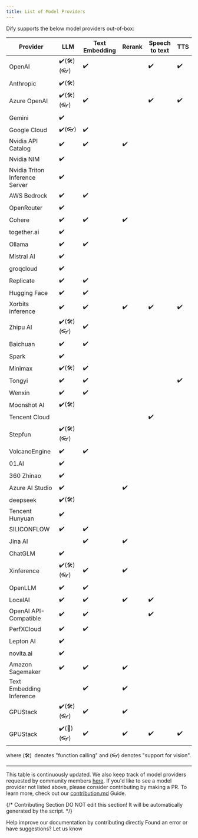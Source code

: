```yaml
---
title: List of Model Providers
---
```


Dify supports the below model providers out-of-box:

<table>
  <thead>
    <tr>
      <th>Provider</th>
      <th>LLM</th>
      <th>Text Embedding</th>
      <th>Rerank</th>
      <th>Speech to text</th>
      <th>TTS</th>
    </tr>
  </thead>
  <tbody>
    <tr>
      <td>OpenAI</td>
      <td>✔️(🛠️)(👓)</td>
      <td>✔️</td>
      <td></td>
      <td>✔️</td>
      <td>✔️</td>
    </tr>
    <tr>
      <td>Anthropic</td>
      <td>✔️(🛠️)</td>
      <td></td>
      <td></td>
      <td></td>
      <td></td>
    </tr>
    <tr>
      <td>Azure OpenAI</td>
      <td>✔️(🛠️)(👓)</td>
      <td>✔️</td>
      <td></td>
      <td>✔️</td>
      <td>✔️</td>
    </tr>
    <tr>
      <td>Gemini</td>
      <td>✔️</td>
      <td></td>
      <td></td>
      <td></td>
      <td></td>
    </tr>
    <tr>
      <td>Google Cloud</td>
      <td>✔️(👓)</td>
      <td>✔️</td>
      <td></td>
      <td></td>
      <td></td>
    </tr>
    <tr>
      <td>Nvidia API Catalog</td>
      <td>✔️</td>
      <td>✔️</td>
      <td>✔️</td>
      <td></td>
      <td></td>
    </tr>
    <tr>
      <td>Nvidia NIM</td>
      <td>✔️</td>
      <td></td>
      <td></td>
      <td></td>
      <td></td>
    </tr>
    <tr>
      <td>Nvidia Triton Inference Server</td>
      <td>✔️</td>
      <td></td>
      <td></td>
      <td></td>
      <td></td>
    </tr>
    <tr>
      <td>AWS Bedrock</td>
      <td>✔️</td>
      <td>✔️</td>
      <td></td>
      <td></td>
      <td></td>
    </tr>
    <tr>
      <td>OpenRouter</td>
      <td>✔️</td>
      <td></td>
      <td></td>
      <td></td>
      <td></td>
    </tr>
    <tr>
      <td>Cohere</td>
      <td>✔️</td>
      <td>✔️</td>
      <td>✔️</td>
      <td></td>
      <td></td>
    </tr>
    <tr>
      <td>together.ai</td>
      <td>✔️</td>
      <td></td>
      <td></td>
      <td></td>
      <td></td>
    </tr>
    <tr>
      <td>Ollama</td>
      <td>✔️</td>
      <td>✔️</td>
      <td></td>
      <td></td>
      <td></td>
    </tr>
    <tr>
      <td>Mistral AI</td>
      <td>✔️</td>
      <td></td>
      <td></td>
      <td></td>
      <td></td>
    </tr>
    <tr>
      <td>groqcloud</td>
      <td>✔️</td>
      <td></td>
      <td></td>
      <td></td>
      <td></td>
    </tr>
    <tr>
      <td>Replicate</td>
      <td>✔️</td>
      <td>✔️</td>
      <td></td>
      <td></td>
      <td></td>
    </tr>
    <tr>
      <td>Hugging Face</td>
      <td>✔️</td>
      <td>✔️</td>
      <td></td>
      <td></td>
      <td></td>
    </tr>
    <tr>
      <td>Xorbits inference</td>
      <td>✔️</td>
      <td>✔️</td>
      <td>✔️</td>
      <td>✔️</td>
      <td>✔️</td>
    </tr>
    <tr>
      <td>Zhipu AI</td>
      <td>✔️(🛠️)(👓)</td>
      <td>✔️</td>
      <td></td>
      <td></td>
      <td></td>
    </tr>
    <tr>
      <td>Baichuan</td>
      <td>✔️</td>
      <td>✔️</td>
      <td></td>
      <td></td>
      <td></td>
    </tr>
    <tr>
      <td>Spark</td>
      <td>✔️</td>
      <td></td>
      <td></td>
      <td></td>
      <td></td>
    </tr>
    <tr>
      <td>Minimax</td>
      <td>✔️(🛠️)</td>
      <td>✔️</td>
      <td></td>
      <td></td>
      <td></td>
    </tr>
    <tr>
      <td>Tongyi</td>
      <td>✔️</td>
      <td>✔️</td>
      <td></td>
      <td></td>
      <td>✔️</td>
    </tr>
    <tr>
      <td>Wenxin</td>
      <td>✔️</td>
      <td>✔️</td>
      <td></td>
      <td></td>
      <td></td>
    </tr>
    <tr>
      <td>Moonshot AI</td>
      <td>✔️(🛠️)</td>
      <td></td>
      <td></td>
      <td></td>
      <td></td>
    </tr>
    <tr>
      <td>Tencent Cloud</td>
      <td></td>
      <td></td>
      <td></td>
      <td>✔️</td>
      <td></td>
    </tr>
    <tr>
      <td>Stepfun</td>
      <td>✔️(🛠️)(👓)</td>
      <td></td>
      <td></td>
      <td></td>
      <td></td>
    </tr>
    <tr>
      <td>VolcanoEngine</td>
      <td>✔️</td>
      <td>✔️</td>
      <td></td>
      <td></td>
      <td></td>
    </tr>
    <tr>
      <td>01.AI</td>
      <td>✔️</td>
      <td></td>
      <td></td>
      <td></td>
      <td></td>
    </tr>
    <tr>
      <td>360 Zhinao</td>
      <td>✔️</td>
      <td></td>
      <td></td>
      <td></td>
      <td></td>
    </tr>
    <tr>
      <td>Azure AI Studio</td>
      <td>✔️</td>
      <td></td>
      <td>✔️</td>
      <td></td>
      <td></td>
    </tr>
    <tr>
      <td>deepseek</td>
      <td>✔️(🛠️)</td>
      <td></td>
      <td></td>
      <td></td>
      <td></td>
    </tr>
    <tr>
      <td>Tencent Hunyuan</td>
      <td>✔️</td>
      <td></td>
      <td></td>
      <td></td>
      <td></td>
    </tr>
    <tr>
      <td>SILICONFLOW</td>
      <td>✔️</td>
      <td>✔️</td>
      <td></td>
      <td></td>
      <td></td>
    </tr>
    <tr>
      <td>Jina AI</td>
      <td></td>
      <td>✔️</td>
      <td>✔️</td>
      <td></td>
      <td></td>
    </tr>
    <tr>
      <td>ChatGLM</td>
      <td>✔️</td>
      <td></td>
      <td></td>
      <td></td>
      <td></td>
    </tr>
    <tr>
      <td>Xinference</td>
      <td>✔️(🛠️)(👓)</td>
      <td>✔️</td>
      <td>✔️</td>
      <td></td>
      <td></td>
    </tr>
    <tr>
      <td>OpenLLM</td>
      <td>✔️</td>
      <td>✔️</td>
      <td></td>
      <td></td>
      <td></td>
    </tr>
    <tr>
      <td>LocalAI</td>
      <td>✔️</td>
      <td>✔️</td>
      <td>✔️</td>
      <td>✔️</td>
      <td></td>
    </tr>
    <tr>
      <td>OpenAI API-Compatible</td>
      <td>✔️</td>
      <td>✔️</td>
      <td></td>
      <td>✔️</td>
      <td></td>
    </tr>
    <tr>
      <td>PerfXCloud</td>
      <td>✔️</td>
      <td>✔️</td>
      <td></td>
      <td></td>
      <td></td>
    </tr>
    <tr>
      <td>Lepton AI</td>
      <td>✔️</td>
      <td></td>
      <td></td>
      <td></td>
      <td></td>
    </tr>
    <tr>
      <td>novita.ai</td>
      <td>✔️</td>
      <td></td>
      <td></td>
      <td></td>
      <td></td>
    </tr>
    <tr>
      <td>Amazon Sagemaker</td>
      <td>✔️</td>
      <td>✔️</td>
      <td>✔️</td>
      <td></td>
      <td></td>
    </tr>
    <tr>
      <td>Text Embedding Inference</td>
      <td></td>
      <td>✔️</td>
      <td>✔️</td>
      <td></td>
      <td></td>
    </tr>
    <tr>
      <td>GPUStack</td>
      <td>✔️(🛠️)(👓)</td>
      <td>✔️</td>
      <td>✔️</td>
      <td></td>
      <td></td>
    </tr>
    <tr>
      <td>GPUStack</td>
      <td>✔️(🔧️)(👓)</td>
      <td>✔️</td>
      <td>✔️</td>
      <td>✔️</td>
      <td>✔️</td>
    </tr>
  </tbody>
</table>

where (🛠️) ︎ denotes "function calling" and (👓) denotes "support for vision".

---

This table is continuously updated. We also keep track of model providers requested by community members [here](https://github.com/langgenius/dify/discussions/categories/ideas). If you'd like to see a model provider not listed above, please consider contributing by making a PR. To learn more, check out our [contribution.md](/en/community/contribution) Guide.

{/*
Contributing Section
DO NOT edit this section!
It will be automatically generated by the script.
*/}

<CardGroup cols="2">
    <Card
        title="Edit this page"
        icon="pen-to-square"
        href="https://github.com/langgenius/dify-docs/edit/main/en/getting-started/readme/model-providers.mdx"
    >
        Help improve our documentation by contributing directly
    </Card>
    <Card
        title="Report an issue"
        icon="github"
        href="https://github.com/langgenius/dify-docs/issues/new?title=Documentation%20Issue%3A%20-provid&body=%23%23%20Issue%20Description%0A%3C%21--%20Please%20briefly%20describe%20the%20issue%20you%20found%20--%3E%0A%0A%23%23%20Page%20Link%0Ahttps%3A%2F%2Fgithub.com%2Flanggenius%2Fdify-docs%2Fblob%2Fmain%2Fen/getting-started/readme%2Fmodel-providers.mdx%0A%0A%23%23%20Suggested%20Changes%0A%3C%21--%20If%20you%20have%20specific%20suggestions%20for%20changes%2C%20please%20describe%20them%20here%20--%3E%0A%0A%3C%21--%20Thank%20you%20for%20helping%20improve%20our%20documentation%21%20--%3E"
    >
        Found an error or have suggestions? Let us know
    </Card>
</CardGroup>
